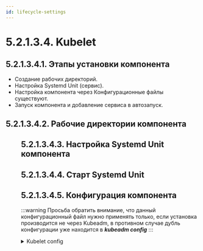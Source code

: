 ```yaml
---
id: lifecycle-settings
---
```




# 5.2.1.3.4. Kubelet

## 5.2.1.3.4.1. Этапы установки компонента
- Создание рабочих директорий.
- Настройка Systemd Unit (сервис).
- Настройка компонента через Конфигурационные файлы существуют.
- Запуск компонента и добавление сервиса в автозапуск.

## 5.2.1.3.4.2. Рабочие директории компонента
<DIR />

## 5.2.1.3.4.3. Настройка Systemd Unit компонента
<SetupSystemdUnit />

## 5.2.1.3.4.4. Старт Systemd Unit
<EnableSystemdUnit />

## 5.2.1.3.4.5. Конфигурация компонента
:::warning
Просьба обратить внимание, что данный конфигурационный файл нужно применять только, если установка производится не через Kubeadm, в противном случае дубль конфигурации уже находится в ***kubeadm config***
:::

<details close>
  <summary>Kubelet config</summary>
  <ConfigFiles />
</details>
